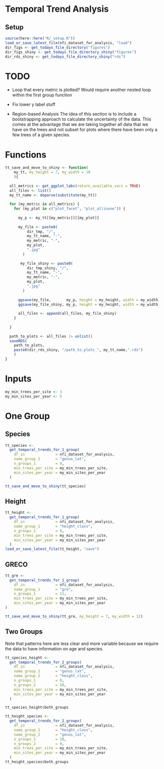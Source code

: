 # Temporal Trend Analysis

## Setup

```r
source(here::here("R/_setup.R"))
load_or_save_latest_file(nfi_dataset_for_analysis, "load")
dir_figs <- get_todays_file_directory("figures")
dir_figs_shiny <- get_todays_file_directory_shiny("figures")
dir_rds_shiny <- get_todays_file_directory_shiny("rds")
```

# TODO

-   Loop that every metric is plotted? Would require another nested loop within the first group function

-   Fix lower y label stuff

-   Region-based Analysis
    The idea of this section is to include a bootstrapping approach to calculate
    the uncertainty of the data. This comes at the advantage that we are taking together all data
    that we have on the trees and not subset for plots where there have been only a few trees
    of a given species.

# Functions
```r
tt_save_and_move_to_shiny <- function(
    my_tt, my_height = 7, my_width = 10
    ){
  
  all_metrics <- get_ggplot_labs(return_available_vars = TRUE)
  all_files <- list()
  my_tt_name <- deparse(substitute(my_tt))
  
  for (my_metric in all_metrics) {
    for (my_plot in c("plot_facet", "plot_allinone")) {
      
      my_p <- my_tt[[my_metric]][[my_plot]]
        
      my_file <- paste0(
          dir_tmp, "/",
          my_tt_name, "-",
          my_metric, "-",
          my_plot,
          ".jpg"
        )
      
       my_file_shiny <- paste0(
          dir_tmp_shiny, "/",
          my_tt_name, "-",
          my_metric, "-",
          my_plot,
          ".jpg"
        )
      
      ggsave(my_file,       my_p, height = my_height, width = my_width)
      ggsave(my_file_shiny, my_p, height = my_height, width = my_width)
      
      all_files <- append(all_files, my_file_shiny)
    }
    
  }
  
  path_to_plots <- all_files |> unlist()
  saveRDS(
    path_to_plots,
    paste0(dir_rds_shiny, "/path_to_plots_", my_tt_name,".rds")
    )
}
```

# Inputs
```r
my_min_trees_per_site <- 3
my_min_sites_per_year <- 5
```

# One Group
## Species
```r
tt_species <- 
  get_temporal_trends_for_1_group(
    df_in              = nfi_dataset_for_analysis,
    name_group_1       = "genus_lat",
    n_groups_1         = 9,
    min_trees_per_site = my_min_trees_per_site,
    min_sites_per_year = my_min_sites_per_year
  )

tt_save_and_move_to_shiny(tt_species)
```

## Height
```r
tt_height <- 
  get_temporal_trends_for_1_group(
    df_in              = nfi_dataset_for_analysis,
    name_group_1       = "height_class",
    n_groups_1         = 9,
    min_trees_per_site = my_min_trees_per_site,
    min_sites_per_year = my_min_sites_per_year
  )
load_or_save_latest_file(tt_height, "save")
```

## GRECO
```r
tt_gre <- 
  get_temporal_trends_for_1_group(
    df_in              = nfi_dataset_for_analysis,
    name_group_1       = "gre",
    n_groups_1         = 11,
    min_trees_per_site = my_min_trees_per_site,
    min_sites_per_year = my_min_sites_per_year
)

tt_save_and_move_to_shiny(tt_gre, my_height = 7, my_width = 12)
```

## Two Groups

Note that patterns here are less clear and more variable because we require the data to have information on age and species.

```r
tt_species_height <- 
  get_temporal_trends_for_2_groups(
    df_in              = nfi_dataset_for_analysis,
    name_group_1       = "genus_lat",
    name_group_2       = "height_class",
    n_groups_1         = 9,
    n_groups_2         = 10,
    min_trees_per_site = my_min_trees_per_site,
    min_sites_per_year = my_min_sites_per_year
  )

tt_species_height$both_groups
```


```r
tt_height_species <- 
  get_temporal_trends_for_2_groups(
    df_in              = nfi_dataset_for_analysis,
    name_group_1       = "height_class",
    name_group_2       = "genus_lat",
    n_groups_1         = 10,
    n_groups_2         = 9,
    min_trees_per_site = my_min_trees_per_site,
    min_sites_per_year = my_min_sites_per_year
  )
tt_height_species$both_groups
```


```r
```
